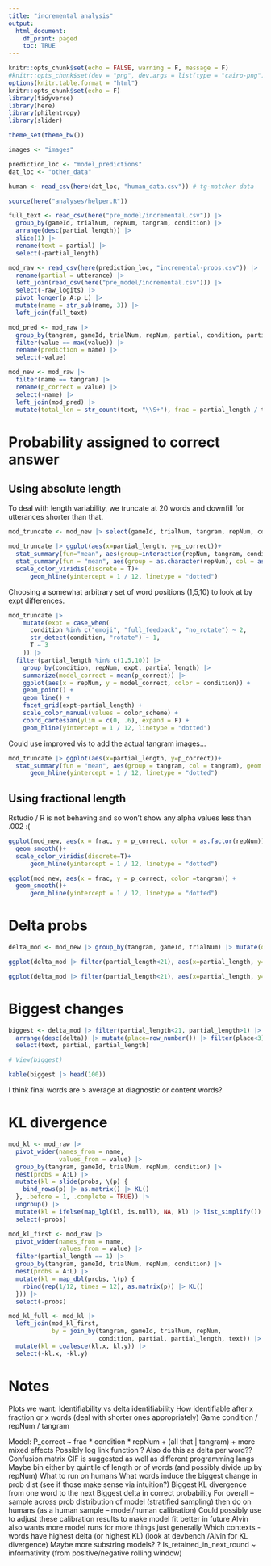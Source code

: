 ```yaml
---
title: "incremental analysis"
output:
  html_document:
    df_print: paged
    toc: TRUE
---
```


```r
knitr::opts_chunk$set(echo = FALSE, warning = F, message = F)
#knitr::opts_chunk$set(dev = "png", dev.args = list(type = "cairo-png"), fig.width = 10, fig.height = 4)
options(knitr.table.format = "html")
knitr::opts_chunk$set(echo = F)
library(tidyverse)
library(here)
library(philentropy)
library(slider)

theme_set(theme_bw())

images <- "images"

prediction_loc <- "model_predictions"
dat_loc <- "other_data"

human <- read_csv(here(dat_loc, "human_data.csv")) # tg-matcher data

source(here("analyses/helper.R"))
```

```r
full_text <- read_csv(here("pre_model/incremental.csv")) |> 
  group_by(gameId, trialNum, repNum, tangram, condition) |> 
  arrange(desc(partial_length)) |> 
  slice(1) |> 
  rename(text = partial) |> 
  select(-partial_length)
```


```r
mod_raw <- read_csv(here(prediction_loc, "incremental-probs.csv")) |>
  rename(partial = utterance) |>
  left_join(read_csv(here("pre_model/incremental.csv"))) |>
  select(-raw_logits) |>
  pivot_longer(p_A:p_L) |>
  mutate(name = str_sub(name, 3)) |> 
  left_join(full_text)

mod_pred <- mod_raw |>
  group_by(tangram, gameId, trialNum, repNum, partial, condition, partial_length, text) |>
  filter(value == max(value)) |>
  rename(prediction = name) |>
  select(-value)

mod_new <- mod_raw |>
  filter(name == tangram) |>
  rename(p_correct = value) |>
  select(-name) |>
  left_join(mod_pred) |> 
  mutate(total_len = str_count(text, "\\S+"), frac = partial_length / total_len)
```



# Probability assigned to correct answer

## Using absolute length

To deal with length variability, we truncate at 20 words and downfill for utterances shorter than that.

```r

mod_truncate <- mod_new |> select(gameId, trialNum, tangram, repNum, condition, text, total_len) |> unique() |> expand_grid(partial_length=1:20) |> left_join(mod_new) |> group_by(gameId, trialNum, tangram, repNum) |> fill(prediction, p_correct, partial)

mod_truncate |> ggplot(aes(x=partial_length, y=p_correct))+
  stat_summary(fun="mean", aes(group=interaction(repNum, tangram, condition)), col="black", geom="point", alpha=.01)+
  stat_summary(fun = "mean", aes(group = as.character(repNum), col = as.character(repNum)), geom = "line") +
  scale_color_viridis(discrete = T)+
      geom_hline(yintercept = 1 / 12, linetype = "dotted")

```

Choosing a somewhat arbitrary set of word positions (1,5,10) to look at by expt differences. 

```r
mod_truncate |> 
    mutate(expt = case_when(
      condition %in% c("emoji", "full_feedback", "no_rotate") ~ 2,
      str_detect(condition, "rotate") ~ 1,
      T ~ 3
    )) |>
  filter(partial_length %in% c(1,5,10)) |> 
    group_by(condition, repNum, expt, partial_length) |>
    summarize(model_correct = mean(p_correct)) |>
    ggplot(aes(x = repNum, y = model_correct, color = condition)) +
    geom_point() +
    geom_line() +
    facet_grid(expt~partial_length) +
    scale_color_manual(values = color_scheme) +
    coord_cartesian(ylim = c(0, .6), expand = F) +
    geom_hline(yintercept = 1 / 12, linetype = "dotted")
```

Could use improved vis to add the actual tangram images...

```r

mod_truncate |> ggplot(aes(x=partial_length, y=p_correct))+
  stat_summary(fun = "mean", aes(group = tangram, col = tangram), geom = "line")+
      geom_hline(yintercept = 1 / 12, linetype = "dotted")

```

## Using fractional length

Rstudio / R is not behaving and so won't show any alpha values less than .002 :(

```r
ggplot(mod_new, aes(x = frac, y = p_correct, color = as.factor(repNum))) +
  geom_smooth()+
  scale_color_viridis(discrete=T)+
      geom_hline(yintercept = 1 / 12, linetype = "dotted")

```
```r
ggplot(mod_new, aes(x = frac, y = p_correct, color =tangram)) +
  geom_smooth()+
      geom_hline(yintercept = 1 / 12, linetype = "dotted")

```

# Delta probs

```r
delta_mod <- mod_new |> group_by(tangram, gameId, trialNum) |> mutate(old=lag(p_correct), delta=p_correct-old)

ggplot(delta_mod |> filter(partial_length<21), aes(x=partial_length, y=delta, color=as.factor(repNum)))+stat_summary(fun="mean", geom="line")+scale_color_viridis(discrete=T)+geom_hline(yintercept=0)
```

```r
ggplot(delta_mod |> filter(partial_length<21), aes(x=partial_length, y=delta, color=as.factor(tangram)))+stat_summary(fun="mean", geom="line")+geom_hline(yintercept=0)
```

# Biggest changes

```r
biggest <- delta_mod |> filter(partial_length<21, partial_length>1) |> group_by(tangram, partial_length) |> 
  arrange(desc(delta)) |> mutate(place=row_number()) |> filter(place<3) |> 
  select(text, partial, partial_length)

# View(biggest)

kable(biggest |> head(100))
```

I think final words are > average at diagnostic or content words? 

# KL divergence
```r
mod_kl <- mod_raw |> 
  pivot_wider(names_from = name,
              values_from = value) |> 
  group_by(tangram, gameId, trialNum, repNum, condition) |> 
  nest(probs = A:L) |> 
  mutate(kl = slide(probs, \(p) {
    bind_rows(p) |> as.matrix() |> KL()
  }, .before = 1, .complete = TRUE)) |> 
  ungroup() |> 
  mutate(kl = ifelse(map_lgl(kl, is.null), NA, kl) |> list_simplify()) |> 
  select(-probs)

mod_kl_first <- mod_raw |> 
  pivot_wider(names_from = name,
              values_from = value) |> 
  filter(partial_length == 1) |> 
  group_by(tangram, gameId, trialNum, repNum, condition) |> 
  nest(probs = A:L) |> 
  mutate(kl = map_dbl(probs, \(p) {
    rbind(rep(1/12, times = 12), as.matrix(p)) |> KL()
  })) |> 
  select(-probs)

mod_kl_full <- mod_kl |> 
  left_join(mod_kl_first, 
            by = join_by(tangram, gameId, trialNum, repNum, 
                         condition, partial, partial_length, text)) |> 
  mutate(kl = coalesce(kl.x, kl.y)) |> 
  select(-kl.x, -kl.y)
```



# Notes
Plots we want:
Identifiability vs delta identifiability 
How identifiable after x fraction or x words (deal with shorter ones appropriately)
Game condition / repNum / tangram 


Model:
P_correct ~ frac * condition * repNum + (all that | tangram)  + more mixed effects
Possibly log link function ? 
Also do this as delta per word??
Confusion matrix
GIF is suggested as well as different programming langs
Maybe bin either by quintile of length or of words (and possibly divide up by repNum)
What to run on humans 
What words induce the biggest change in prob dist (see if those make sense via intuition?)
Biggest KL divergence from one word to the next
Biggest delta in correct probability
For overall – sample across prob distribution of model (stratified sampling) then do on humans  (as a human sample – model/human calibration) 
Could possibly use to adjust these calibration results to make model fit better in future 
Alvin also wants more model runs for more things just generally 
Which contexts - words have highest delta (or highest KL) (look at devbench /Alvin for KL divergence) 
Maybe more substring models? ? 
Is_retained_in_next_round ~ informativity (from positive/negative rolling window)
